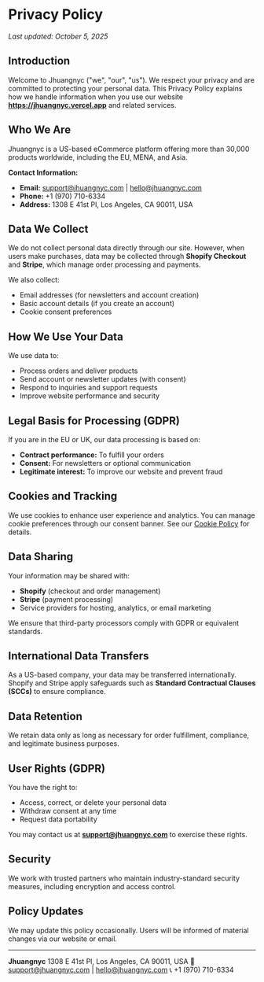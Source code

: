 # Privacy Policy
_Last updated: October 5, 2025_

## Introduction
Welcome to Jhuangnyc ("we", "our", "us"). We respect your privacy and are committed to protecting your personal data. This Privacy Policy explains how we handle information when you use our website **https://jhuangnyc.vercel.app** and related services.

## Who We Are
Jhuangnyc is a US-based eCommerce platform offering more than 30,000 products worldwide, including the EU, MENA, and Asia.

**Contact Information:**
- **Email:** support@jhuangnyc.com | hello@jhuangnyc.com
- **Phone:** +1 (970) 710-6334
- **Address:** 1308 E 41st Pl, Los Angeles, CA 90011, USA

## Data We Collect
We do not collect personal data directly through our site.
However, when users make purchases, data may be collected through **Shopify Checkout** and **Stripe**, which manage order processing and payments.

We also collect:
- Email addresses (for newsletters and account creation)
- Basic account details (if you create an account)
- Cookie consent preferences

## How We Use Your Data
We use data to:
- Process orders and deliver products
- Send account or newsletter updates (with consent)
- Respond to inquiries and support requests
- Improve website performance and security

## Legal Basis for Processing (GDPR)
If you are in the EU or UK, our data processing is based on:
- **Contract performance:** To fulfill your orders
- **Consent:** For newsletters or optional communication
- **Legitimate interest:** To improve our website and prevent fraud

## Cookies and Tracking
We use cookies to enhance user experience and analytics. You can manage cookie preferences through our consent banner. See our [Cookie Policy](/policies/cookie-policy) for details.

## Data Sharing
Your information may be shared with:
- **Shopify** (checkout and order management)
- **Stripe** (payment processing)
- Service providers for hosting, analytics, or email marketing

We ensure that third-party processors comply with GDPR or equivalent standards.

## International Data Transfers
As a US-based company, your data may be transferred internationally. Shopify and Stripe apply safeguards such as **Standard Contractual Clauses (SCCs)** to ensure compliance.

## Data Retention
We retain data only as long as necessary for order fulfillment, compliance, and legitimate business purposes.

## User Rights (GDPR)
You have the right to:
- Access, correct, or delete your personal data
- Withdraw consent at any time
- Request data portability

You may contact us at **support@jhuangnyc.com** to exercise these rights.

## Security
We work with trusted partners who maintain industry-standard security measures, including encryption and access control.

## Policy Updates
We may update this policy occasionally. Users will be informed of material changes via our website or email.

---

**Jhuangnyc**
1308 E 41st Pl, Los Angeles, CA 90011, USA
📧 support@jhuangnyc.com | hello@jhuangnyc.com
📞 +1 (970) 710-6334

